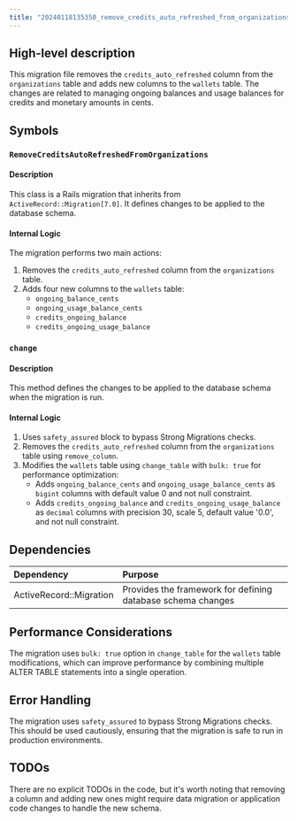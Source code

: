 ```yaml
---
title: "20240118135350_remove_credits_auto_refreshed_from_organizations.rb"
---
```


## High-level description
This migration file removes the `credits_auto_refreshed` column from the `organizations` table and adds new columns to the `wallets` table. The changes are related to managing ongoing balances and usage balances for credits and monetary amounts in cents.

## Symbols

### `RemoveCreditsAutoRefreshedFromOrganizations`
#### Description
This class is a Rails migration that inherits from `ActiveRecord::Migration[7.0]`. It defines changes to be applied to the database schema.

#### Internal Logic
The migration performs two main actions:
1. Removes the `credits_auto_refreshed` column from the `organizations` table.
2. Adds four new columns to the `wallets` table:
   - `ongoing_balance_cents`
   - `ongoing_usage_balance_cents`
   - `credits_ongoing_balance`
   - `credits_ongoing_usage_balance`

### `change`
#### Description
This method defines the changes to be applied to the database schema when the migration is run.

#### Internal Logic
1. Uses `safety_assured` block to bypass Strong Migrations checks.
2. Removes the `credits_auto_refreshed` column from the `organizations` table using `remove_column`.
3. Modifies the `wallets` table using `change_table` with `bulk: true` for performance optimization:
   - Adds `ongoing_balance_cents` and `ongoing_usage_balance_cents` as `bigint` columns with default value 0 and not null constraint.
   - Adds `credits_ongoing_balance` and `credits_ongoing_usage_balance` as `decimal` columns with precision 30, scale 5, default value '0.0', and not null constraint.

## Dependencies
| Dependency | Purpose |
|:-----------|:--------|
| ActiveRecord::Migration | Provides the framework for defining database schema changes |

## Performance Considerations
The migration uses `bulk: true` option in `change_table` for the `wallets` table modifications, which can improve performance by combining multiple ALTER TABLE statements into a single operation.

## Error Handling
The migration uses `safety_assured` to bypass Strong Migrations checks. This should be used cautiously, ensuring that the migration is safe to run in production environments.

## TODOs
There are no explicit TODOs in the code, but it's worth noting that removing a column and adding new ones might require data migration or application code changes to handle the new schema.